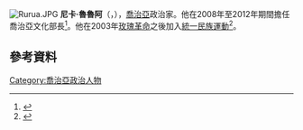{{NoteTA|1=zh-cn:格鲁吉亚; zh-hk:格魯吉亞; zh-tw:喬治亞; zh-sg:格鲁吉亚;}}
{{refimprove|time=2018-11-01T04:48:40+00:00}}
{{Orphan|time=2015-12-14T09:23:32+00:00}}
[[File:Rurua.JPG|thumb]]
'''尼卡·魯魯阿'''（{{lang-ka|ნიკოლოზ [ნიკა] რურუა}}，{{bd|1968年|3月17日|2018年|12月4日|catIdx=Rurua}}），[[喬治亞|喬治亞]]政治家。他在2008年至2012年期間擔任喬治亞文化部長<ref>{{cite web|url=http://www.messenger.com.ge/issues/1751_december_10_2008/1751_ministers.html|title=The Messenger - PM appoints three new Ministers|website=www.messenger.com.ge|accessdate=2015-12-14|archive-date=2016-03-03|archive-url=https://web.archive.org/web/20160303201731/http://www.messenger.com.ge/issues/1751_december_10_2008/1751_ministers.html|dead-url=no}}</ref>。他在2003年[[玫瑰革命|玫瑰革命]]之後加入[[統一民族運動|統一民族運動]]<ref>{{Cite web |url=http://www.parliament.ge/index.php?lang_id=ENG&sec_id=2&cevri_id=1915 |title=存档副本 |accessdate=2015-12-14 |archive-date=2012-06-14 |archive-url=https://web.archive.org/web/20120614053720/http://www.parliament.ge/index.php?lang_id=ENG&sec_id=2&cevri_id=1915 |dead-url=no }}</ref>。

==參考資料==
{{Reflist}}

{{Authority control}}
[[Category:喬治亞政治人物|Category:喬治亞政治人物]]